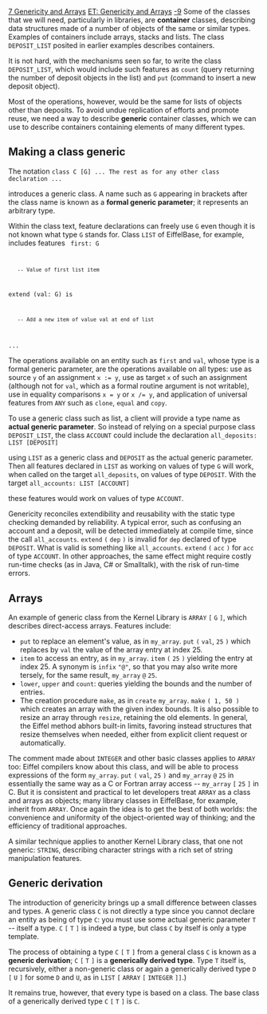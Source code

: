 [[Property:title|7 Genericity and Arrays]]
[[Property:link_title|ET: Genericity and Arrays]]
[[Property:weight|-9]]
Some of the classes that we will need, particularly in libraries, are '''container''' classes, describing data structures made of a number of objects of the same or similar types. Examples of containers include arrays, stacks and lists. The class <code> DEPOSIT_LIST </code> posited in earlier examples describes containers. 

It is not hard, with the mechanisms seen so far, to write the class <code> DEPOSIT_LIST </code>, which would include such features as <code> count </code> (query returning the number of deposit objects in the list) and <code> put </code> (command to insert a new deposit object). 

Most of the operations, however, would be the same for lists of objects other than deposits. To avoid undue replication of efforts and promote reuse, we need a way to describe '''generic''' container classes, which we can use to describe containers containing elements of many different types. 

==Making a class generic==

The notation
<code>class C [G] ... The rest as for any other class declaration ...</code>

introduces a generic class. A name such as <code> G </code> appearing in brackets after the class name is known as a '''formal generic parameter'''; it represents an arbitrary type. 

Within the class text, feature declarations can freely use <code> G </code> even though it is not known what type <code> G </code> stands for. Class <code> LIST </code> of EiffelBase, for example, includes features 
<code>
first: G    
	-- Value of first list item

extend (val: G) is    
	-- Add a new item of value val at end of list    
...
</code>

The operations available on an entity such as <code> first </code> and <code> val </code>, whose type is a formal generic parameter, are the operations available on all types: use as source <code> y </code> of an assignment <code> x := y </code>, use as target <code> x </code> of such an assignment (although not for <code> val </code>, which as a formal routine argument is not writable), use in equality comparisons <code> x = y </code> or <code> x /= y </code>, and application of universal features from <code> ANY </code> such as <code> clone </code>, <code> equal </code> and <code> copy </code>. 

To use a generic class such as list, a client will provide a type name as '''actual generic parameter'''. So instead of relying on a special purpose class <code> DEPOSIT_LIST </code>, the class <code> ACCOUNT </code> could include the declaration 
<code>all_deposits: LIST [DEPOSIT]</code>

using <code> LIST </code> as a generic class and <code> DEPOSIT </code> as the actual generic parameter. Then all features declared in <code> LIST </code> as working on values of type <code> G </code> will work, when called on the target <code> all_deposits </code>, on values of type <code> DEPOSIT </code>. With the target 
<code>all_accounts: LIST [ACCOUNT]</code>

these features would work on values of type <code> ACCOUNT </code>. 

{{info|A note of terminology: to avoid confusion, Eiffel always uses the word '''argument''' for routine arguments, reserving '''parameter''' for the generic parameters of classes. }}

Genericity reconciles extendibility and reusability with the static type checking demanded by reliability. A typical error, such as confusing an account and a deposit, will be detected immediately at compile time, since the call <code> all_accounts </code>. <code> extend </code> <code> ( </code> <code> dep </code> <code> ) </code> is invalid for <code> dep </code> declared of type <code> DEPOSIT </code>. What is valid is something like <code> all_accounts </code>. <code> extend </code> <code> ( </code> <code> acc </code> <code> ) </code> for <code> acc </code> of type <code> ACCOUNT </code>. In other approaches, the same effect might require costly run-time checks (as in Java, C# or Smalltalk), with the risk of run-time errors. 

{{info|This form of genericity is known as '''unconstrained''' because the formal generic parameter, <code> G </code> in the example, represents an arbitrary type. You may also want to use types that are guaranteed to have certain operations available. This is known as '''constrained''' genericity and will be studied with inheritance. }}

==Arrays==

An example of generic class from the Kernel Library is <code> ARRAY </code> <code> [ </code> <code> G </code> <code> ] </code>, which describes direct-access arrays. Features include: 
*  <code> put </code> to replace an element's value, as in <code> my_array </code>. <code> put </code> <code> ( </code> <code> val </code>, <code> 25 </code> <code> ) </code> which replaces by <code> val </code> the value of the array entry at index 25. 
*  <code> item </code> to access an entry, as in <code> my_array </code>. <code> item </code> <code> ( </code> <code> 25 </code> <code> ) </code> yielding the entry at index 25. A synonym is <code> infix </code> <code> "@" </code>, so that you may also write more tersely, for the same result, <code> my_array </code> <code> @ </code> <code> 25 </code>. 
*  <code> lower </code>, <code> upper </code> and <code> count </code>: queries yielding the bounds and the number of entries. 
*  The creation procedure <code> make </code>, as in <code> create  </code> <code> my_array </code>. <code> make </code> <code> ( 1, 50 ) </code> which creates an array with the given index bounds. It is also possible to resize an array through <code> resize </code>, retaining the old elements. In general, the Eiffel method abhors built-in limits, favoring instead structures that resize themselves when needed, either from explicit client request or automatically. 

The comment made about <code> INTEGER </code> and other basic classes applies to <code> ARRAY </code> too: Eiffel compilers know about this class, and will be able to process expressions of the form <code> my_array </code>. <code> put </code> <code> ( </code> <code> val </code>, <code> 25 </code> <code> ) </code> and <code> my_array </code> <code> @ </code> <code> 25 </code> in essentially the same way as a C or Fortran array access -- <code> my_array </code> <code> [ </code> <code> 25 </code> <code> ] </code> in C. But it is consistent and practical to let developers treat <code> ARRAY </code> as a class and arrays as objects; many library classes in EiffelBase, for example, inherit from <code> ARRAY </code>. Once again the idea is to get the best of both worlds: the convenience and uniformity of the object-oriented way of thinking; and the efficiency of traditional approaches. 

A similar technique applies to another Kernel Library class, that one not generic: <code> STRING </code>, describing character strings with a rich set of string manipulation features. 

==Generic derivation==

The introduction of genericity brings up a small difference between classes and types. A generic class <code> C </code> is not directly a type since you cannot declare an entity as being of type <code> C </code>: you must use some actual generic parameter <code> T </code> -- itself a type. <code> C </code> <code> [ </code> <code> T </code> <code> ] </code> is indeed a type, but class <code> C </code> by itself is only a type template. 

The process of obtaining a type <code> C </code> <code> [ </code> <code> T </code> <code> ] </code> from a general class <code> C </code> is known as a '''generic derivation'''; <code> C </code> <code> [ </code> <code> T </code> <code> ] </code> is a '''generically derived type'''. Type <code> T </code> itself is, recursively, either a non-generic class or again a generically derived type <code> D </code> <code> [ </code> <code> U </code> <code> ] </code> for some <code> D </code> and <code> U </code>, as in <code> LIST </code> <code> [ </code> <code> ARRAY </code> <code> [ </code> <code> INTEGER </code> <code> ]] </code>.) 

It remains true, however, that every type is based on a class. The base class of a generically derived type <code> C </code> <code> [ </code> <code> T </code> <code> ] </code> is <code> C </code>. 




